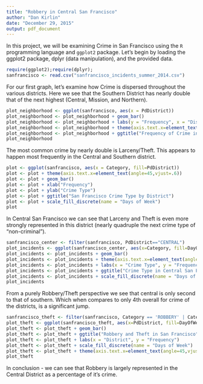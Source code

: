 ```yaml
---
title: "Robbery in Central San Francisco"
author: "Dan Kirlin"
date: "December 29, 2015"
output: pdf_document
---
```


In this project, we will be examining Crime in San Francisco using the `R` programming language and `ggplot2` package. Let's begin by loading the ggplot2 package, dplyr (data manipulation), and the provided data.

```r
require(ggplot2);require(dplyr);
sanfrancisco <- read.csv("sanfrancisco_incidents_summer_2014.csv")
```

For our first graph, let's examine how Crime is dispersed throughout the various districts. Here we see that the Southern District has nearly double that of the next highest (Central, Mission, and Northern).

```r
plot_neighborhood <- ggplot(sanfrancisco, aes(x = PdDistrict))
plot_neighborhood <- plot_neighborhood + geom_bar()
plot_neighborhood <- plot_neighborhood + labs(y = "Frequency", x = "District")
plot_neighborhood <- plot_neighborhood + theme(axis.text.x=element_text(angle=45,vjust=.6))
plot_neighborhood <- plot_neighborhood + ggtitle("Frequency of Crime in San Francisco by District")
plot_neighborhood
```

The most common crime by nearly double is Larceny/Theft. This appears to happen most frequently in the Central and Southern district.

```r
plot <- ggplot(sanfrancisco, aes(x = Category, fill=PdDistrict))
plot <- plot + theme(axis.text.x=element_text(angle=45,vjust=.6))
plot <- plot + geom_bar()
plot <- plot + xlab("Frequency")
plot <- plot + ylab("Crime Type")
plot <- plot + ggtitle("San Francisco Crime Type by District")
plot <- plot + scale_fill_discrete(name = "Days of Week")
plot
```


In Central San Francisco we can see that Larceny and Theft is even more strongly represented in this district (nearly quadruple the next crime type of "non-criminal"). 
```r
sanfrancisco_center <- filter(sanfrancisco, PdDistrict=="CENTRAL")
plot_incidents <- ggplot(sanfrancisco_center, aes(x=Category, fill=DayOfWeek))
plot_incidents <- plot_incidents + geom_bar()
plot_incidents <- plot_incidents + theme(axis.text.x=element_text(angle=45,vjust=.6))
plot_incidents <- plot_incidents + labs(x = "Crime Type", y = "Frequency")
plot_incidents <- plot_incidents + ggtitle("Crime Type in Central San Francisco")
plot_incidents <- plot_incidents + scale_fill_discrete(name = "Days of Week")
plot_incidents
```

From a purely Robbery/Theft perspective we see that central is only second to that of southern. Which when compares to only 4th overall for crime of the districts, is a significant jump.
```r
sanfrancisco_theft <- filter(sanfrancisco, Category == 'ROBBERY' | Category == 'LARCENY/THEFT')
plot_theft <- ggplot(sanfrancisco_theft, aes(x=PdDistrict, fill=DayOfWeek))
plot_theft <- plot_theft + geom_bar()
plot_theft <- plot_theft + ggtitle("Robbery and Theft in San Francisco")
plot_theft <- plot_theft + labs(x = "District", y = "Frequency")
plot_theft <- plot_theft + scale_fill_discrete(name = "Days of Week")
plot_theft <- plot_theft + theme(axis.text.x=element_text(angle=45,vjust=.6))
plot_theft
```

In conclusion - we can see that Robbery is largely represented in the Central District as a percentage of it's crime.
